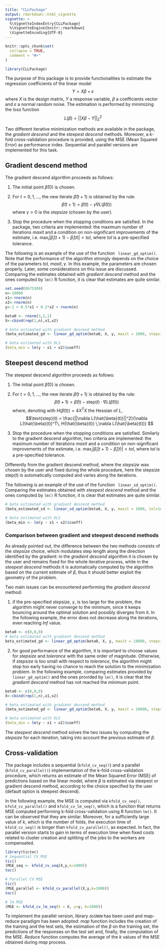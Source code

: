 ```yaml
---
title: "CLLPackage"
output: rmarkdown::html_vignette
vignette: >
  %\VignetteIndexEntry{CLLPackage}
  %\VignetteEngine{knitr::rmarkdown}
  \VignetteEncoding{UTF-8}
---
```


```r
knitr::opts_chunk$set(
  collapse = TRUE,
  comment = "#>"
)
```

```r
library(CLLPackage)
```

The purpose of this package is to provide functionalities to estimate the regression coefficients of the linear model
$$Y = X\beta+\varepsilon$$
where $X$ is the design matrix, $Y$ a response variable, $\beta$ a coefficients vector and $\varepsilon$ a normal random noise. The estimation is performed by minimizing the loss function 
$$L(\beta)=||X\beta-Y||_2^2$$

Two different iterative minimization methods are available in the package, the $\textit{gradient descend}$ and the $\textit{steepest descend}$ methods. Moreover, a $k$-fold cross-validation procedure is provided, using the MSE (Mean Squared Error) as performance index. Sequential and parallel versions are implemented for this task.


## Gradient descend method
The gradient descend algorithm proceeds as follows:

1. The initial point $\hat{\beta}(0)$ is chosen.

2. For $t=0,1,\ldots$, the new iterate $\hat{\beta}(t+1)$ is obtained by the rule:
  $$\hat{\beta}(t+1) = \hat{\beta}(t) -\gamma \nabla L(\hat{\beta}(t))
  $$
  where $\gamma>0$ is the $\textit{stepsize}$ (chosen by the user).
  
3. Stop the procedure when the stopping conditions are satisfied. In the package, two criteria are implemented: the maximum number of iterations $\textit{maxit}$ and a condition on non-significant improvements of the estimate, i.e. $\max_i|\hat{\beta}_i(t+1) - \hat{\beta}_i(t)|< tol$, where $\textit{tol}$ is a pre-specified tolerance.

The following is an example of the use of the function $\texttt{ linear_gd_optim()}$. Note that the performance of the algorithm strongly depends on the choice of the parameters $\textit{tol, maxit}, \gamma$. In this example, the parameters are chosen properly. Later, some considerations on this issue are discussed. Comparing the estimates obtained with $\textit{gradient descend}$ method and the ones computed by $\texttt{lm()}$ R function, it is clear that estimates are quite similar.

```r
set.seed(8675309)
n<-10000
x1<-rnorm(n)
x2<-rnorm(n)
y<-1 + 0.5*x1 + 0.2*x2 + rnorm(n)

beta0 <- rnorm(3,2,1)
X<-cbind(rep(1,n),x1,x2)

# beta estimated with gradient descend method
(beta_estimated_gd <- linear_gd_optim(beta0, X, y, maxit = 1000, stepsize = 1e-5, tol=1e-5))

# beta estimated with OLS
(beta_min = lm(y ~ x1 + x2)$coeff)
```





## Steepest descend method
The steepest descend algorithm proceeds as follows:

1. The initial point $\hat{\beta}(0)$ is chosen.

2. For $t=0,1,\ldots$, the new iterate $\hat{\beta}(t+1)$ is obtained by the rule:
  $$\hat{\beta}(t+1) = \hat{\beta}(t) -\text{step}(t) \cdot \nabla L(\hat{\beta}(t))
  $$
  where, denoting with $H(\hat{\beta}(t)) = 4X^T X$ the Hessian of $L$, 
  $$\text{step}(t) = \frac{||\nabla L(\hat{\beta}(t))||^2}{\nabla L(\hat{\beta}(t))^T\, H(\hat{\beta}(t)) \,\nabla L(\hat{\beta}(t))}
  $$ 
  
3. Stop the procedure when the stopping conditions are satisfied. Similarly to the gradient descend algorithm, two criteria are implemented: the maximum number of iterations $\textit{maxit}$ and a condition on non-significant improvements of the estimate, i.e. $\max_i|\hat{\beta}_i(t+1) - \hat{\beta}_i(t)|< tol$, where $\textit{tol}$ is a pre-specified tolerance.

Differently from the gradient descend method, where the  $\textit{stepsize}$ was chosen by the user and fixed during the whole procedure, here the stepsize $\text{step}(t)$ is automatically computed and varies along the iterations.

The following is an example of the use of the function $\texttt{ linear_sd_optim()}$. Comparing the estimates obtained with $\textit{steepest descend}$ method and the ones computed by $\texttt{lm()}$ R function, it is clear that estimates are quite similar.

```r
# beta estimated with gradient descend method
(beta_estimated_sd <- linear_sd_optim(beta0, X, y, maxit = 1000, tol=1e-4))

# beta estimated with OLS
(beta_min <- lm(y ~ x1 + x2)$coeff)
```

### Comparison between gradient and steepest descend methods
As already pointed out, the difference between the two methods consists of the $\textit{stepsize}$ choice, which modulates step length along the direction identified by the gradient: in the $\textit{gradient descend}$ algorithm it is chosen by the user and remains fixed for the whole iterative process, while in the $\textit{steepest descend}$ methods it is automatically computed by the algorithm based on the current estimate of $\beta$, thus it should better exploit the geometry of the problem.

Two main issues can be encountered performing the $\textit{gradient descend}$ method:

1. if the pre-specified $\textit{stepsize}$, $\gamma$, is too large for the problem, the algorithm might never converge to the minimum, since it keeps bouncing around the optimal solution and possibly diverges from it. In the following example, the error does not decrease along the iterations, even reaching $Inf$ value.


```r
beta0 <- c(0,0,0)
# beta estimated with gradient descend method
beta_estimated_gd <- linear_gd_optim(beta0, X, y, maxit = 10000, stepsize = 1e-2, tol=1e-2)

```

2. for good performance of the algorithm, it is important to choose values for $stepsize$ and $tolerance$ with the same order of magnitude. Otherwise, if $stepsize$ is too small with respect to $tolerance$, the algorithm might stop too early having no chance to reach the solution to the minimization problem. In the following example, comparing estimates provided by $\texttt{linear_gd_optim()}$ and the ones provided by $\texttt{lm()}$, it is clear that the $\textit{gradient descend}$ method has not reached the minimum point.

```r
beta0 <- c(0,0,0)
X<-cbind(rep(1,n),x1,x2)

# beta estimated with gradient descend method
(beta_estimated_gd <- linear_gd_optim(beta0, X, y, maxit = 10000, stepsize = 1e-6, tol=1e-2))

# beta estimated with OLS
(beta_min = lm(y ~ x1 + x2)$coeff)

```

The $\textit{steepest descend}$ method solves the two issues by computing the $stepsize$ for each iteration, taking into account the previous estimate of $\beta$.



## Cross-validation
The package includes a sequential ($\texttt{kfold_cv_seq()}$) and a parallel ($\texttt{kfold_cv_parallel()}$) implementation of the k-fold cross-validation procedure, which returns an estimate of the Mean Squared Error (MSE) of predictions based on the linear model, where $\beta$ is estimated via steepest or gradient descend method, according to the choice specified by the user (default option is steepest descend). 

In the following example, the MSE is computed via $\texttt{kfold_cv_seq()}$, $\texttt{kfold_cv_parallel()}$ and $\texttt{kfold_cv_lm_seq()}$, which is a function that returns MSE computed performing k-fold cross-validation using R function $\texttt{lm()}$. It can be observed that they are similar. Moreover, for a sufficiently large value of $k$, which is the number of folds, the execution time of $\texttt{kfold_cv_seq()}$ is longer than $\texttt{kfold_cv_parallel()}$, as expected. In fact, the parallel version starts to gain in terms of execution time when fixed costs related to cluster creation and splitting of the jobs to the workers are compensated.

```r
library(tictoc)
# Sequential CV MSE
tic()
(MSE_seq <- kfold_cv_seq(X,y,k=1000))
toc()

# Parallel CV MSE
tic()
(MSE_parallel <- kfold_cv_parallel(X,y,k=1000))
toc()

# lm MSE
(MSE <- kfold_cv_lm_seq(X = X, y=y, k=1000))

```
To implement the parallel version, library $\texttt{doSNOW}$ has been used and map-reduce paradigm has been adopted: $map$ function includes the creation of the training and the test sets, the estimation of the $\beta$ on the training set, the predictions of the responses on the test set and, finally, the computation of the MSE. $Reduce$ function  computes the average of the $k$ values of the MSE obtained during $map$ process.

